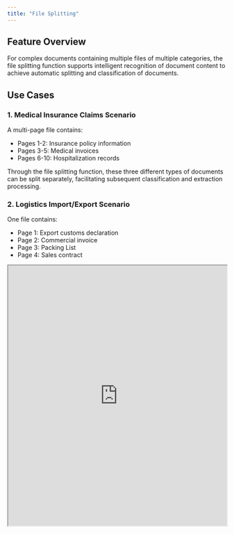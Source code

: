 ```yaml
---
title: "File Splitting"
---
```


## Feature Overview

For complex documents containing multiple files of multiple categories, the file splitting function supports intelligent recognition of document content to achieve automatic splitting and classification of documents.

## Use Cases

### 1. Medical Insurance Claims Scenario

A multi-page file contains:

- Pages 1-2: Insurance policy information
- Pages 3-5: Medical invoices
- Pages 6-10: Hospitalization records

Through the file splitting function, these three different types of documents can be split separately, facilitating subsequent classification and extraction processing.

### 2. Logistics Import/Export Scenario

One file contains:

- Page 1: Export customs declaration
- Page 2: Commercial invoice
- Page 3: Packing List
- Page 4: Sales contract

<iframe src="https://dllf.intsig.net/download/2025/Solution/split_example.pdf" width="100%" height="600px" />

The file splitting function can intelligently split by document type.

## API Parameter Configuration

### Enable File Splitting Function

Set `split_flag=true` in the upload interface to enable the file splitting function:

```bash
curl -X POST \
  -H "x-ti-app-id: <your-app-id>" \
  -H "x-ti-secret-code: <your-secret-code>" \
  -F "file=@/path/to/multi-page-document.pdf" \
  "https://docflow.textin.ai/api/app-api/sip/platform/v2/file/upload?workspace_id=<your-workspace-id>&split_flag=true"
```

### Parameter Description

| Parameter Name | Type    | Default Value | Description                               |
| -------------- | ------- | ------------- | ----------------------------------------- |
| `split_flag`   | boolean | false         | Whether to enable file splitting function |

## Example Code

<CodeGroup>

```python Python expandable
import requests
import json

def upload_with_split(file_path, workspace_id, app_id, secret_code):
    """
    Upload file and enable file splitting function
    """
    url = "https://docflow.textin.ai/api/app-api/sip/platform/v2/file/upload"
    
    headers = {
        "x-ti-app-id": app_id,
        "x-ti-secret-code": secret_code
    }
    
    params = {
        "workspace_id": workspace_id,
        "split_flag": "true"  # Enable file splitting function
    }
    
    with open(file_path, 'rb') as file:
        files = {'file': file}
        response = requests.post(url, headers=headers, params=params, files=files)
    
    return response.json()

def fetch_split_results(workspace_id, batch_number, app_id, secret_code):
    """
    Query file splitting results
    """
    url = "https://docflow.textin.ai/api/app-api/sip/platform/v2/file/fetch"
    
    headers = {
        "x-ti-app-id": app_id,
        "x-ti-secret-code": secret_code
    }
    
    params = {
        "workspace_id": workspace_id,
        "batch_number": batch_number
    }
    
    response = requests.get(url, headers=headers, params=params)
    return response.json()

# Usage example
if __name__ == "__main__":
    # Configuration information
    WORKSPACE_ID = "your-workspace-id"
    APP_ID = "your-app-id"
    SECRET_CODE = "your-secret-code"
    FILE_PATH = "/path/to/multi-page-document.pdf"
    
    # Upload file and enable file splitting
    upload_result = upload_with_split(FILE_PATH, WORKSPACE_ID, APP_ID, SECRET_CODE)
    print("Upload result:", json.dumps(upload_result, indent=2, ensure_ascii=False))
    
    # Get batch number
    batch_number = upload_result.get("result", {}).get("batch_number")
    
    if batch_number:
        # Query file splitting results
        fetch_result = fetch_split_results(WORKSPACE_ID, batch_number, APP_ID, SECRET_CODE)
        print("File splitting result:", json.dumps(fetch_result, indent=2, ensure_ascii=False))
```

</CodeGroup>

## Return Result Description

### File Splitting Result Structure

After enabling the file splitting function, the result returned by the `file/fetch` interface will include the `child_files` field, which describes the information of sub-documents after splitting:

```json expandable
{
  "code": 200,
  "result": {
    "files": [
      {
        "id": "parent-file-001",
        "name": "multi-document.pdf",
        "format": "pdf",
        "child_files": [
          {
            "id": "child-001",
            "task_id": "task-001",
            "task_type": 0,  // 0 indicates sub-file generated by file splitting
            "name": "multi-document.pdf#1",
            "format": "pdf",
            "category": "invoice",
            "page_count": 2,
            "status": "success"
          },
          {
            "id": "child-002", 
            "task_id": "task-002",
            "task_type": 0,
            "name": "multi-document.pdf#2",
            "format": "pdf",
            "category": "contract",
            "page_count": 3,
            "status": "success"
          }
        ]
      }
    ]
  }
}
```

### Key Field Description

| Field Name                | Type    | Description                                        |
| ------------------------- | ------- | -------------------------------------------------- |
| `child_files`             | array   | List of sub-files after splitting                  |
| `child_files[].id`        | string  | Unique identifier of sub-file                      |
| `child_files[].task_type` | integer | Task type, 0 indicates generated by file splitting |
| `child_files[].category`  | string  | Document classification result                     |